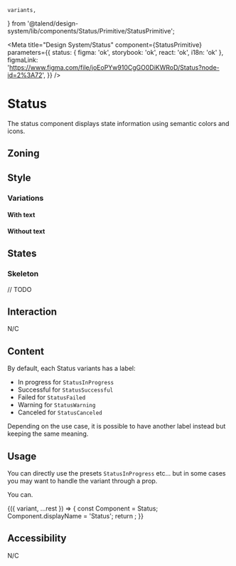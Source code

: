 	variants,
} from '@talend/design-system/lib/components/Status/Primitive/StatusPrimitive';

<Meta
	title="Design System/Status"
	component={StatusPrimitive}
	parameters={{
		status: { figma: 'ok', storybook: 'ok', react: 'ok', i18n: 'ok' },
		figmaLink: 'https://www.figma.com/file/joEoPYw910CgGO0DiKWRoD/Status?node-id=2%3A72',
	}}
/>

# Status

The status component displays state information using semantic colors and icons.

## Zoning

<FigmaImage
	src="https://www.figma.com/file/qc8oUSyVJM67gSsbTShftt/📐-Zoning?node-id=853%3A230"
	alt="zoning image for status"
/>

## Style

### Variations

<FigmaImage
	src="https://www.figma.com/file/joEoPYw910CgGO0DiKWRoD/Status?node-id=2%3A73"
	alt="variations image for status"
/>

#### With text

<Canvas>
	<Story story={Stories.InProgress} />
	<Story story={Stories.Successful} />
	<Story story={Stories.Failed} />
	<Story story={Stories.Warning} />
	<Story story={Stories.Canceled} />
</Canvas>

#### Without text

<Canvas>
	<Story story={Stories.InProgressIcon} />
	<Story story={Stories.SuccessfulIcon} />
	<Story story={Stories.FailedIcon} />
	<Story story={Stories.WarningIcon} />
	<Story story={Stories.CanceledIcon} />
</Canvas>

## States

### Skeleton

<FigmaImage
	src="https://www.figma.com/file/joEoPYw910CgGO0DiKWRoD/Status?node-id=67%3A9626"
	alt="skeleton image for status"
/>

// TODO

## Interaction

N/C

## Content

By default, each Status variants has a label:

- In progress for `StatusInProgress`
- Successful for `StatusSuccessful`
- Failed for `StatusFailed`
- Warning for `StatusWarning`
- Canceled for `StatusCanceled`

Depending on the use case, it is possible to have another label instead but keeping the same meaning.

<Canvas>
	<Story story={Stories.CustomSuccessful} />
	<Story story={Stories.CustomInProgressIcon} />
</Canvas>

## Usage

You can directly use the presets `StatusInProgress` etc... but in some cases you may want to handle the variant through a prop.

You can.

<Canvas>
	<Story
		name="usage"
		args={{
			variant: 'warning',
			hideText: false,
			children: 'Done',
		}}
		argTypes={{
			variant: {
				description: 'Status variation',
				control: {
					type: 'select',
					options: Object.values(variants),
				},
			},
			hideText: {
				description: 'If Status should hide text or not',
				control: {
					type: 'boolean',
				},
			},
			children: {
				description: 'Status text',
				control: {
					type: 'text',
				},
			},
		}}
	>
		{({ variant, ...rest }) => {
			const Component = Status;
			Component.displayName = 'Status';
			return <Component variant={variant} {...rest} />;
		}}
	</Story>
</Canvas>

<ArgsTable story="usage" />

## Accessibility

N/C
